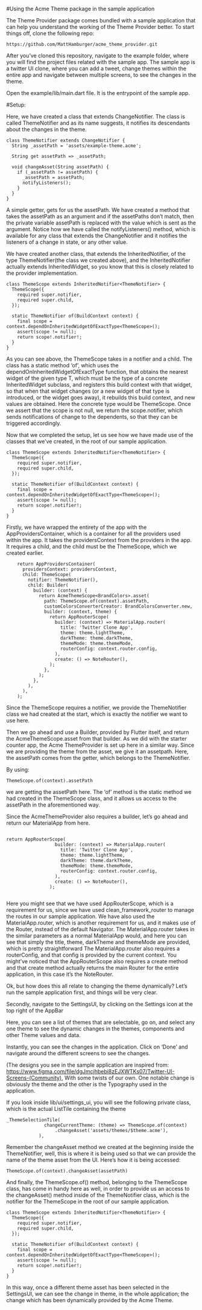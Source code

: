 #Using the Acme Theme package in the sample application

The Theme Provider package comes bundled with a sample application that can help you understand the working of the Theme Provider better. To start things off, clone the following repo: 

```
https://github.com/MattHamburger/acme_theme_provider.git
```

After you’ve cloned this repository, navigate to the example folder, where you will find the project files related with the sample app.
The sample app is a twitter UI clone, where you can add a tweet, change themes within the entire app and navigate between multiple screens, to see the changes in the theme.

Open the example/lib/main.dart file. It is the entrypoint of the sample app.

#Setup:

Here, we have created a class that extends ChangeNotifier. The class is called ThemeNotifier and as its name suggests, it notifies its descendants about the changes in the theme.

```
class ThemeNotifier extends ChangeNotifier {
  String _assetPath = 'assets/example-theme.acme';

  String get assetPath => _assetPath;

  void changeAsset(String assetPath) {
    if (_assetPath != assetPath) {
      _assetPath = assetPath;
      notifyListeners();
    }
  }
}

```

A simple getter, gets for us the assetPath.
We have created a method that takes the assetPath as an argument and if the assetPaths don’t match, then the private variable assetPath is replaced with the value which is sent as the argument. Notice how we have called the notifyListeners() method, which is available for any class that extends the ChangeNotifier and it notifies the listeners of a change in state, or any other value.

We have created another class, that extends the InheritedNotifier, of the type ThemeNotifier(the class we created above), and the InheritedNotifier actually extends InheritedWidget, so you know that this is closely related to the provider implementation.

```
class ThemeScope extends InheritedNotifier<ThemeNotifier> {
  ThemeScope({
    required super.notifier,
    required super.child,
  });

  static ThemeNotifier of(BuildContext context) {
    final scope = context.dependOnInheritedWidgetOfExactType<ThemeScope>();
    assert(scope != null);
    return scope!.notifier!;
  }
}
```

As you can see above, the ThemeScope takes in a notifier and a child. 
The class has a static method ‘of’, which uses the dependOnInheritedWidgetOfExactType function, that obtains the nearest widget of the given type T, which must be the type of a concrete InheritedWidget subclass, and registers this build context with that widget, so that when that widget changes (or a new widget of that type is introduced, or the widget goes away), it rebuilds this build context, and new values are obtained. Here the concrete type would be ThemeScope. Once we assert that the scope is not null, we return the scope.notifier, which sends notifications of change to the dependents, so that they can be triggered accordingly.

Now that we completed the setup, let us see how we have made use of the classes that we’ve created, in the root of our sample application.
 
```
class ThemeScope extends InheritedNotifier<ThemeNotifier> {
  ThemeScope({
    required super.notifier,
    required super.child,
  });

  static ThemeNotifier of(BuildContext context) {
    final scope = context.dependOnInheritedWidgetOfExactType<ThemeScope>();
    assert(scope != null);
    return scope!.notifier!;
  }
}
```

Firstly, we have wrapped the entirety of the app with the AppProvidersContainer, which is a container for all the providers used within the app. It takes the providersContext from the providers in the app. It requires a child, and the child must be the ThemeScope, which we created earlier.

```
    return AppProvidersContainer(
      providersContext: providersContext,
      child: ThemeScope(
        notifier: ThemeNotifier(),
        child: Builder(
          builder: (context) {
            return AcmeThemeScope<BrandColors>.asset(
              path: ThemeScope.of(context).assetPath,
              customColorsConverterCreator: BrandColorsConverter.new,
              builder: (context, theme) {
                return AppRouterScope(
                  builder: (context) => MaterialApp.router(
                    title: 'Twitter Clone App',
                    theme: theme.lightTheme,
                    darkTheme: theme.darkTheme,
                    themeMode: theme.themeMode,
                    routerConfig: context.router.config,
                  ),
                  create: () => NoteRouter(),
                );
              },
            );
          },
        ),
      ),
    );
```

Since the ThemeScope requires a notifier, we provide the ThemeNotifier class we had created at the start, which is exactly the notifier we want to use here.

Then we go ahead and use a Builder, provided by Flutter itself, and return the AcmeThemeScope.asset from that builder.
As we did with the starter counter app, the Acme ThemeProvider is set up here in a similar way. Since we are providing the theme from the asset, we give it an assetpath. Here, the assetPath comes from the getter, which belongs to the ThemeNotifier. 

By using: 

```
ThemeScope.of(context).assetPath 
```

we are getting the assetPath here. The ‘of’ method is the static method we had created in the ThemeScope class, and it allows us access to the assetPath in the aforementioned way.

Since the AcmeThemeProvider also requires a builder, let’s go ahead and return our MaterialApp from here.

```

return AppRouterScope(
                  builder: (context) => MaterialApp.router(
                    title: 'Twitter Clone App',
                    theme: theme.lightTheme,
                    darkTheme: theme.darkTheme,
                    themeMode: theme.themeMode,
                    routerConfig: context.router.config,
                  ),
                  create: () => NoteRouter(),
                );
                
```

Here you might see that we have used AppRouterScope, which is a requirement for us, since we have used clean_framework_router to manage the routes in our sample application. We have also used the MaterialApp.router, which is another requirement for us, and it makes use of the Router, instead of the default Navigator.
The MaterialApp.router takes in the similar parameters as a normal MaterialApp would, and here you can see that simply the title, theme, darkTheme and themeMode are provided, which is pretty straightforward 
The MaterialApp.router also requires a routerConfig, and that config is provided by the current context.
You might’ve noticed that the AppRouterScope also requires a create method and that create method actually returns the main Router for the entire application, in this case it’s the NoteRouter. 

Ok, but how does this all relate to changing the theme dynamically? Let’s run the sample application first, and things will be very clear.


Secondly, navigate to the SettingsUI, by clicking on the Settings icon at the top right of the AppBar

Here, you can see a list of themes that are selectable, go on, and select any one theme to see the dynamic changes in the themes, components and other Theme values and data.

Instantly, you can see the changes in the application. Click on ‘Done’ and navigate around the different screens to see the changes.

(The designs you see in the sample application are inspired from: https://www.figma.com/file/dgJmcjhbebi8zEJXWTKs07/Twitter-UI-Screens-(Community),
With some twists of our own. One notable change is obviously the theme and the other is the Typography used in the application.


If you look inside lib/ui/settings_ui, you will see the following private class, which is the actual ListTile containing the theme


```
_ThemeSelectionTile(
              changeCurrentTheme: (theme) => ThemeScope.of(context)
                  .changeAsset('assets/themes/$theme.acme'),
            ),
 ```
 
 Remember the changeAsset method we created at the beginning inside the ThemeNotifier, well, this is where it is being used so that we can provide the name of the theme asset from the UI. 
Here’s how it is being accessed:

```
ThemeScope.of(context).changeAsset(assetPath)
```

And finally, the ThemeScope.of() method, belonging to the ThemeScope class, has come in handy here as well, in order to provide us an access to the changeAsset() method inside of the ThemeNotifier class, which is the notifier for the ThemeScope in the root of our sample application.

```
class ThemeScope extends InheritedNotifier<ThemeNotifier> {
  ThemeScope({
    required super.notifier,
    required super.child,
  });

  static ThemeNotifier of(BuildContext context) {
    final scope = context.dependOnInheritedWidgetOfExactType<ThemeScope>();
    assert(scope != null);
    return scope!.notifier!;
  }
}
```

In this way, once a different theme asset has been selected in the SettingsUI, we can see the change in theme, in the whole application; the change which has been dynamically provided by  the Acme Theme.
            



